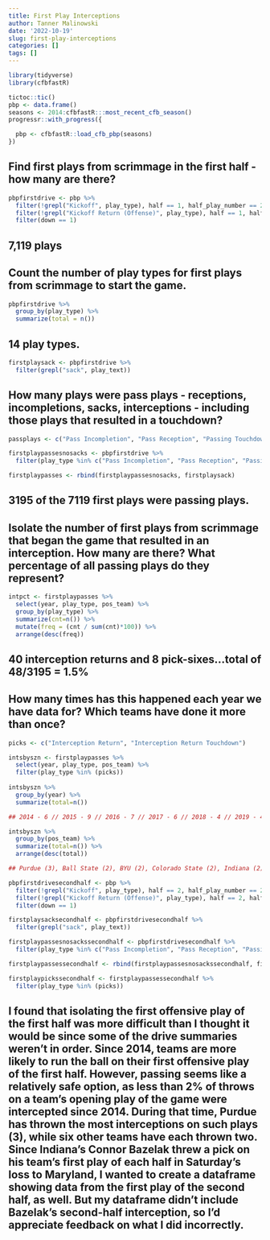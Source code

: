 ```yaml
---
title: First Play Interceptions
author: Tanner Malinowski
date: '2022-10-19'
slug: first-play-interceptions
categories: []
tags: []
---
```


```r
library(tidyverse)
library(cfbfastR)
```

```r
tictoc::tic()
pbp <- data.frame()
seasons <- 2014:cfbfastR:::most_recent_cfb_season()
progressr::with_progress({

  pbp <- cfbfastR::load_cfb_pbp(seasons)
})
```

## Find first plays from scrimmage in the first half - how many are there?
```r
pbpfirstdrive <- pbp %>% 
  filter(!grepl("Kickoff", play_type), half == 1, half_play_number == 2) %>% 
  filter(!grepl("Kickoff Return (Offense)", play_type), half == 1, half_play_number == 2) %>% 
  filter(down == 1)
```
## 7,119 plays

## Count the number of play types for first plays from scrimmage to start the game.
```r
pbpfirstdrive %>% 
  group_by(play_type) %>% 
  summarize(total = n())
```
## 14 play types.

```r
firstplaysack <- pbpfirstdrive %>% 
  filter(grepl("sack", play_text))
```

## How many plays were pass plays - receptions, incompletions, sacks, interceptions - including those plays that resulted in a touchdown?
```r
passplays <- c("Pass Incompletion", "Pass Reception", "Passing Touchdown", "Interception Return", "Interception Return Touchdown")
```

```r
firstplaypassesnosacks <- pbpfirstdrive %>% 
  filter(play_type %in% c("Pass Incompletion", "Pass Reception", "Passing Touchdown", "Interception Return", "Interception Return Touchdown"))
```

```r
firstplaypasses <- rbind(firstplaypassesnosacks, firstplaysack)
```
## 3195 of the 7119 first plays were passing plays.

## Isolate the number of first plays from scrimmage that began the game that resulted in an interception. How many are there? What percentage of all passing plays do they represent?
```r
intpct <- firstplaypasses %>%
  select(year, play_type, pos_team) %>% 
  group_by(play_type) %>% 
  summarize(cnt=n()) %>% 
  mutate(freq = (cnt / sum(cnt)*100)) %>%
  arrange(desc(freq))
```
## 40 interception returns and 8 pick-sixes...total of 48/3195 = 1.5%



## How many times has this happened each year we have data for? Which teams have done it more than once?
```r
picks <- c("Interception Return", "Interception Return Touchdown")

intsbyszn <- firstplaypasses %>% 
  select(year, play_type, pos_team) %>% 
  filter(play_type %in% (picks))
  
intsbyszn %>% 
  group_by(year) %>% 
  summarize(total=n())

## 2014 - 6 // 2015 - 9 // 2016 - 7 // 2017 - 6 // 2018 - 4 // 2019 - 4 // 2020 - 2 // 2021 - 1 // 2022 - 9

intsbyszn %>% 
  group_by(pos_team) %>% 
  summarize(total=n()) %>% 
  arrange(desc(total))

## Purdue (3), Ball State (2), BYU (2), Colorado State (2), Indiana (2), Tulsa (2), UAB (2)
```

```r
pbpfirstdrivesecondhalf <- pbp %>% 
  filter(!grepl("Kickoff", play_type), half == 2, half_play_number == 2) %>% 
  filter(!grepl("Kickoff Return (Offense)", play_type), half == 2, half_play_number == 2) %>% 
  filter(down == 1)

firstplaysacksecondhalf <- pbpfirstdrivesecondhalf %>% 
  filter(grepl("sack", play_text))

firstplaypassesnosackssecondhalf <- pbpfirstdrivesecondhalf %>% 
  filter(play_type %in% c("Pass Incompletion", "Pass Reception", "Passing Touchdown", "Interception Return", "Interception Return Touchdown"))

firstplaypassessecondhalf <- rbind(firstplaypassesnosackssecondhalf, firstplaysacksecondhalf)

firstplaypickssecondhalf <- firstplaypassessecondhalf %>% 
  filter(play_type %in% (picks))
```
## I found that isolating the first offensive play of the first half was more difficult than I thought it would be since some of the drive summaries weren't in order. Since 2014, teams are more likely to run the ball on their first offensive play of the first half. However, passing seems like a relatively safe option, as less than 2% of throws on a team's opening play of the game were intercepted since 2014. During that time, Purdue has thrown the most interceptions on such plays (3), while six other teams have each thrown two. Since Indiana's Connor Bazelak threw a pick on his team's first play of each half in Saturday's loss to Maryland, I wanted to create a dataframe showing data from the first play of the second half, as well. But my dataframe didn't include Bazelak's second-half interception, so I'd appreciate feedback on what I did incorrectly. 

